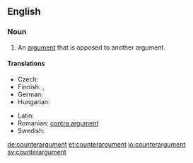 ==English==
{{wikipedia}}

===Noun===
{{en-noun}}

# An [[argument]] that is opposed to another argument.

====Translations====
{{trans-top|an argument that is opposed to another argument}}
* Czech: {{t-|cs|protiargument|m}}
* Finnish: {{t-|fi|vastaväite}}, {{t-|fi|vasta-argumentti}}
* German: {{t|de|Gegenargument|n}}
* Hungarian: {{t-|hu|ellenérv}}
{{trans-mid}}
* Latin: {{t+|la|contradictio|f|alt=contrādictiō}}
* Romanian: [[contra argument]]
* Swedish: {{t|sv|motargument|n}}
{{trans-bottom}}

[[de:counterargument]]
[[et:counterargument]]
[[io:counterargument]]
[[sv:counterargument]]